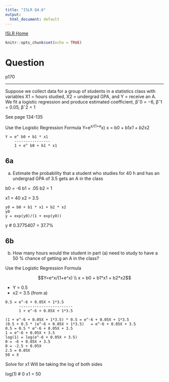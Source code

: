 ```yaml
---
title: "ISLR Q4.6"
output:
  html_document: default
---
```

[ISLR Home](../index.html)

```r
knitr::opts_chunk$set(echo = TRUE)
```

# Question

p170

***

Suppose we collect data for a group of students in a statistics class with variables X1 = hours studied, X2 = undergrad GPA, and Y = receive an A. We fit a logistic regression and produce estimated coefficient, βˆ0 = −6, βˆ1 = 0.05, βˆ2 = 1

 
 See page 134-135

Use the Logistic Regression Formula Y=e^x/(1+e^x)  x = b0 + b1*x1 + b2*x2
```
Y = e^ b0 + b1 * x1
    ----------------
    1 + e^ b0 + b1 * x1
```

## 6a

(a) Estimate the probability that a student who studies for 40 h and has an undergrad GPA of 3.5 gets an A in the class

b0 = -6
b1 = .05
b2 = 1

x1 = 40
x2 = 3.5
```
y0 = b0 + b1 * x1 + b2 * x2
y0
y = exp(y0)/(1 + exp(y0))
```

y # 0.3775407 = 37.7%

## 6b

(b) How many hours would the student in part (a) need to study to have a 50 % chance of getting an A in the class?

Use the Logistic Regression Formula 

$$Y=e^x/(1+e^x) \\
x = b0 + b1*x1 + b2*x2$$

- Y = 0.5
- x2 = 3.5 (from a)

```
0.5 = e^-6 + 0.05X + 1*3.5
      ------------------------
      1 + e^-6 + 0.05X + 1*3.5
```

```
(1 + e^-6 + 0.05X + 1*3.5) * 0.5 = e^-6 + 0.05X + 1*3.5
(0.5 + 0.5 * (e^-6 + 0.05X + 1*3.5)   = e^-6 + 0.05X + 3.5
0.5 = 0.5 * e^-6 + 0.05X + 3.5
1 = e^-6 + 0.05X + 3.5
log(1) = log(e^-6 + 0.05X + 3.5)
0 = -6 + 0.05X + 3.5
0 = -2.5 + 0.05X
2.5 = 0.05X
50 = X
```

Solve for x1
Will be taking the log of both sides

log(1) # 0
x1 = 50
